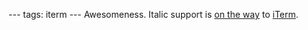 ---
tags: iterm
---
Awesomeness. Italic support is [https://code.google.com/p/iterm2/issues/detail?id=391 on the way] to [[iTerm]].
